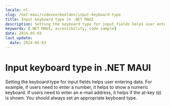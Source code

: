 ```yaml
---
locale: nl
slug: /net-maui/codevoorbeelden/input-keyboard-type
title: Input keyboard type in .NET MAUI
description: Setting the keyboard type for input fields helps user entering data.
keywords: [.NET MAUI, accessibility, code sample]
date: 2024-05-03
last_update:
  date: 2024-05-03
---
```


# Input keyboard type in .NET MAUI

Setting the keyboard type for input fields helps user entering data. For example, if users need to enter a number, it helps to show a numeric keyboard. If users need to enter an e-mail address, it helps if the at-key (`@`) is shown. You should always set an appropriate keyboard type.

<CodeSample id="input-keyboard-type" platform="net-maui" locale="en"/>
